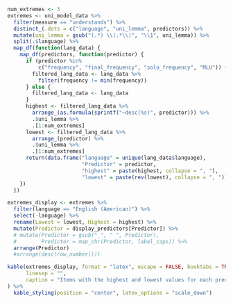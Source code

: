 \begingroup
\singlespacing
\setlength\parindent{0pt}

```r
num_extremes <- 3
extremes <- uni_model_data %>%
  filter(measure == "understands") %>%
  distinct_(.dots = c("language", "uni_lemma", predictors)) %>%
  mutate(uni_lemma = gsub("(.*) \\(.*\\)", "\\1", uni_lemma)) %>%
  split(.$language) %>%
  map_df(function(lang_data) {
    map_df(predictors, function(predictor) {
      if (predictor %in%
          c("frequency", "final_frequency", "solo_frequency", "MLU")) {
        filtered_lang_data <- lang_data %>%
          filter(frequency != min(frequency))
      } else {
        filtered_lang_data <- lang_data
      }
      highest <- filtered_lang_data %>%
        arrange_(as.formula(sprintf("~desc(%s)", predictor))) %>%
        .$uni_lemma %>%
        .[1:num_extremes]
      lowest <- filtered_lang_data %>%
        arrange_(predictor) %>%
        .$uni_lemma %>%
        .[1:num_extremes]
      return(data.frame("language" = unique(lang_data$language),
                        "Predictor" = predictor,
                        "highest" = paste(highest, collapse = ", "),
                        "lowest" = paste(rev(lowest), collapse = ", ")))
    })
  })

extremes_display <- extremes %>%
  filter(language == "English (American)") %>%
  select(-language) %>%
  rename(Lowest = lowest, Highest = highest) %>%
  mutate(Predictor = display_predictors[Predictor]) %>%
  # mutate(Predictor = gsub("_", " ", Predictor),
  #        Predictor = map_chr(Predictor, label_caps)) %>%
  arrange(Predictor)
  #arrange(desc(row_number()))

kable(extremes_display, format = "latex", escape = FALSE, booktabs = TRUE,
      linesep = "",
      caption = "Items with the highest and lowest values for each predictor in English."
) %>%
  kable_styling(position = "center", latex_options = "scale_down")
```

\endgroup
